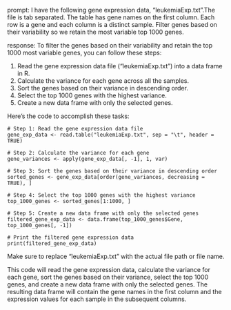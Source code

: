 prompt:
I have the following gene expression data, "leukemiaExp.txt".The file is tab separated. The table has gene names on the first column. Each row is a gene and each column is a distinct sample.  Filter genes based on their variability so we retain the most variable top 1000 genes. 

response:
To filter the genes based on their variability and retain the top 1000 most variable genes, you can follow these steps:

1. Read the gene expression data file ("leukemiaExp.txt") into a data frame in R.
2. Calculate the variance for each gene across all the samples.
3. Sort the genes based on their variance in descending order.
4. Select the top 1000 genes with the highest variance.
5. Create a new data frame with only the selected genes.

Here's the code to accomplish these tasks:

```
# Step 1: Read the gene expression data file
gene_exp_data <- read.table("leukemiaExp.txt", sep = "\t", header = TRUE)

# Step 2: Calculate the variance for each gene
gene_variances <- apply(gene_exp_data[, -1], 1, var)

# Step 3: Sort the genes based on their variance in descending order
sorted_genes <- gene_exp_data[order(gene_variances, decreasing = TRUE), ]

# Step 4: Select the top 1000 genes with the highest variance
top_1000_genes <- sorted_genes[1:1000, ]

# Step 5: Create a new data frame with only the selected genes
filtered_gene_exp_data <- data.frame(top_1000_genes$Gene, top_1000_genes[, -1])

# Print the filtered gene expression data
print(filtered_gene_exp_data)
```

Make sure to replace "leukemiaExp.txt" with the actual file path or file name.

This code will read the gene expression data, calculate the variance for each gene, sort the genes based on their variance, select the top 1000 genes, and create a new data frame with only the selected genes. The resulting data frame will contain the gene names in the first column and the expression values for each sample in the subsequent columns.
